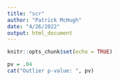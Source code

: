 ```yaml
---
title: "scr"
author: "Patrick McHugh"
date: "4/26/2022"
output: html_document
---
```


```r
knitr::opts_chunk$set(echo = TRUE)
```

```r

pv = .04
cat("Outlier p-value: ", pv)

```